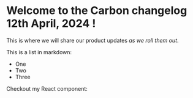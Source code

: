 # Welcome to the **Carbon changelog** 12th April, 2024 !
 
This is where we will share our product updates _as we roll them out_.

This is a list in markdown:
 
- One
- Two
- Three
 
Checkout my React component: